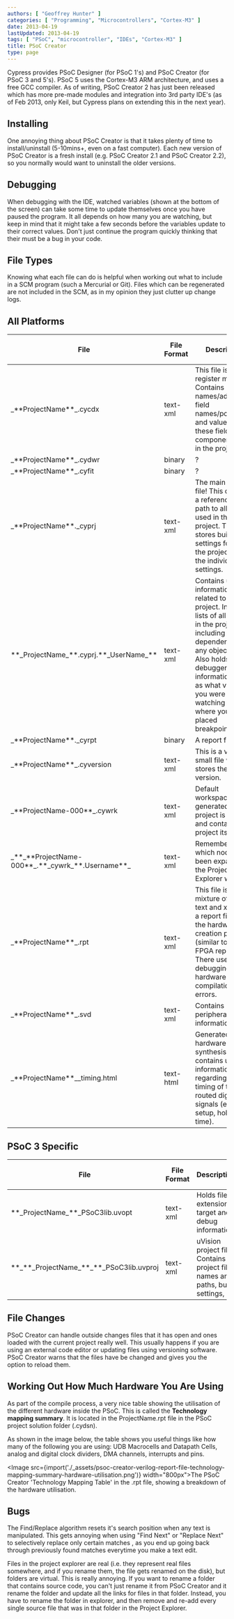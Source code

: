 ```yaml
---
authors: [ "Geoffrey Hunter" ]
categories: [ "Programming", "Microcontrollers", "Cortex-M3" ]
date: 2013-04-19
lastUpdated: 2013-04-19
tags: [ "PSoC", "microcontroller", "IDEs", "Cortex-M3" ]
title: PSoC Creator
type: page
---
```


Cypress provides PSoC Designer (for PSoC 1's) and PSoC Creator (for PSoC 3 and 5's). PSoC 5 uses the Cortex-M3 ARM architecture, and uses a free GCC compiler. As of writing, PSoC Creator 2 has just been released which has more pre-made modules and integration into 3rd party IDE's (as of Feb 2013, only Keil, but Cypress plans on extending this in the next year).

## Installing

One annoying thing about PSoC Creator is that it takes plenty of time to install/uninstall (5-10mins+, even on a fast computer). Each new version of PSoC Creator is a fresh install (e.g. PSoC Creator 2.1 and PSoC Creator 2.2), so you normally would want to uninstall the older versions.

## Debugging

When debugging with the IDE, watched variables (shown at the bottom of the screen) can take some time to update themselves once you have paused the program. It all depends on how many you are watching, but keep in mind that it might take a few seconds before the variables update to their correct values. Don't just continue the program quickly thinking that their must be a bug in your code.

## File Types

Knowing what each file can do is helpful when working out what to include in a SCM program (such a Mercurial or Git). Files which can be regenerated are not included in the SCM, as in my opinion they just clutter up change logs.

## All Platforms

<table>
    <thead>
        <tr>
            <th>File</th>
            <th>File Format</th>
            <th>Description</th>
            <th>Include in SCM?</th>
        </tr>
    </thead>
<tbody>
<tr >
<td >_**ProjectName**_.cycdx</td>
<td >text-xml</td>
<td >This file is for register mapping. Contains names/addresses, field names/positions, and values for these field for all components used in the project.</td>
<td >Yes</td>
</tr><tr >
<td >_**ProjectName**_.cydwr</td>
<td >binary</td>
<td >?</td>
<td >Yes</td>
</tr><tr >
<td >_**ProjectName**_.cyfit</td>
<td >binary</td>
<td >?</td>
<td > </td>
</tr><tr >
<td >_**ProjectName**._cyprj</td>
<td >text-xml</td>
<td >The main project file! This contains a reference and path to all the files used in the project. This also stores build settings for both the project and the individual settings.</td>
<td >Yes</td>
</tr><tr >
<td >**_ProjectName_**.cyprj.**_UserName_**</td>
<td >text-xml</td>
<td >Contains user information related to the project. Includes lists of all the files in the project, including dependencies for any object files. Also holds debugger information such as what variables you were watching and where you had placed breakpoints.</td>
<td >No</td>
</tr><tr >
<td >_**ProjectName**._cyrpt</td>
<td >binary</td>
<td >A report file.</td>
<td >No</td>
</tr><tr >
<td >_**ProjectName**_.cyversion</td>
<td >text-xml</td>
<td >This is a very small file which stores the project version.</td>
<td >Yes</td>
</tr><tr >
<td >_**ProjectName-000**_.cywrk</td>
<td >text-xml</td>
<td >Default workspace auto-generated when project is made, and contains the project itself.</td>
<td >Yes</td>
</tr><tr >
<td >_**_**ProjectName-000**_.**_cywrk_**.Username**_</td>
<td >text-xml</td>
<td >Remembers which nodes have been expanded in the Project Explorer window.</td>
<td >No</td>
</tr><tr >
<td >_**ProjectName**_.rpt</td>
<td >text-xml</td>
<td >This file is a mixture of plain text and xml. It is a report file from the hardware creation process (similar to an FPGA report file). There useful for debugging hardware compilation errors.</td>
<td >Yes</td>
</tr><tr >
<td >_**ProjectName**_.svd</td>
<td >text-xml</td>
<td >Contains peripheral information.</td>
<td >Yes</td>
</tr><tr >
<td >_**ProjectName**__timing.html</td>
<td >text-html</td>
<td >Generated during hardware synthesis, and contains useful information regarding the timing of the routed digital signals (e.g. setup, hold off time).</td>
<td >No</td>
</tr></tbody></table>

## PSoC 3 Specific

<table>
    <thead>
        <tr>
            <th>File</th>
            <th>File Format</th>
            <th>Description</th>
            <th>Include in SCM?</th>
        </tr>
    </thead>
<tbody >
<tr >
<td >**_ProjectName_**_PSoC3lib.uvopt</td>
<td >text-xml</td>
<td >Holds file extension, target and debug information</td>
<td >Yes</td>
</tr><tr >
<td >**_**_ProjectName_**_**_PSoC3lib.uvproj</td>
<td >text-xml</td>
<td >uVision project file. Contains project file names and paths, build settings,</td>
<td >Yes</td>
</tr></tbody></table>

## File Changes

PSoC Creator can handle outside changes files that it has open and ones loaded with the current project really well. This usually happens if you are using an external code editor or updating files using versioning software. PSoC Creator warns that the files have be changed and gives you the option to reload them.

## Working Out How Much Hardware You Are Using

As part of the compile process, a very nice table showing the utilisation of the different hardware inside the PSoC. This is called the **Technology mapping summary**. It is located in the ProjectName.rpt file in the PSoC project solution folder (.cydsn).

As shown in the image below, the table shows you useful things like how many of the following you are using: UDB Macrocells and Datapath Cells, analog and digital clock dividers, DMA channels, interrupts and pins.

<Image src={import('./_assets/psoc-creator-verilog-report-file-technology-mapping-summary-hardware-utilisation.png')} width="800px">The PSoC Creator 'Technology Mapping Table' in the .rpt file, showing a breakdown of the hardware utilisation.</Image>

## Bugs

The Find/Replace algorithm resets it's search position when any text is manipulated. This gets annoying when using "Find Next" or "Replace Next" to selectively replace only certain matches , as you end up going back through previously found matches everytime you make a text edit.

Files in the project explorer are real (i.e. they represent real files somewhere, and if you rename them, the file gets renamed on the disk), but folders are virtual. This is really annoying. If you want to rename a folder that contains source code, you can't just rename it from PSoC Creator and it rename the folder and update all the links for files in that folder. Instead, you have to rename the folder in explorer, and then remove and re-add every single source file that was in that folder in the Project Explorer.
